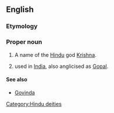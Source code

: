 ==English==

===Etymology===
{{etyl|sa}} {{term|sc=Deva|गोपाल|tr=gó-pālá|lang=sa}}

===Proper noun===
{{en-proper-noun}}

# A name of the [[Hindu]] god [[Krishna]].
# {{given name|male|from=Sanskrit}} used in [[India]], also anglicised as [[Gopal]].

====See also====
* [[Govinda]]

[[Category:Hindu deities]]
